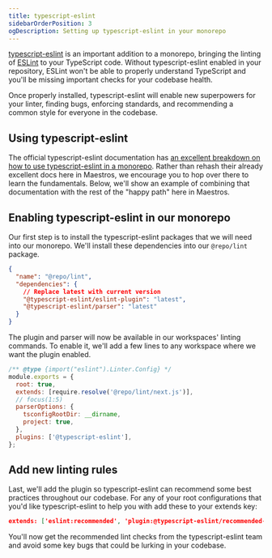 ```yaml
---
title: typescript-eslint
sidebarOrderPosition: 3
ogDescription: Setting up typescript-eslint in your monorepo
---
```


[typescript-eslint](https://typescript-eslint.io) is an important addition to a monorepo, bringing the linting of [ESLint](/monorepos/guardrails/eslint) to your TypeScript code. Without typescript-eslint enabled in your repository, ESLint won't be able to properly understand TypeScript and you'll be missing important checks for your codebase health.

Once properly installed, typescript-eslint will enable new superpowers for your linter, finding bugs, enforcing standards, and recommending a common style for everyone in the codebase.

## Using typescript-eslint

The official typescript-eslint documentation has [an excellent breakdown on how to use typescript-eslint in a monorepo](https://typescript-eslint.io/linting/typed-linting/monorepos/#one-tsconfigjson-per-package-and-an-optional-one-in-the-root). Rather than rehash their already excellent docs here in Maestros, we encourage you to hop over there to learn the fundamentals. Below, we'll show an example of combining that documentation with the rest of the "happy path" here in Maestros.

## Enabling typescript-eslint in our monorepo

Our first step is to install the typescript-eslint packages that we will need into our monorepo. We'll install these dependencies into our `@repo/lint` package.

```json filename="tooling/eslint-config" note="You will likely want to set a specific version rather than latest."
{
  "name": "@repo/lint",
  "dependencies": {
    // Replace latest with current version
    "@typescript-eslint/eslint-plugin": "latest",
    "@typescript-eslint/parser": "latest"
  }
}
```

The plugin and parser will now be available in our workspaces' linting commands. To enable it, we'll add a few lines to any workspace where we want the plugin enabled.

```js filename="packages/ui/.eslintrc.js"
/** @type {import("eslint").Linter.Config} */
module.exports = {
  root: true,
  extends: [require.resolve('@repo/lint/next.js')],
  // focus(1:5)
  parserOptions: {
    tsconfigRootDir: __dirname,
    project: true,
  },
  plugins: ['@typescript-eslint'],
};
```

## Add new linting rules

Last, we'll add the plugin so typescript-eslint can recommend some best practices throughout our codebase. For any of your root configurations that you'd like typescript-eslint to help you with add these to your extends key:

```json filename="tooling/eslint-config/node.js" lang="js"
extends: ['eslint:recommended', 'plugin:@typescript-eslint/recommended-type-checked']
```

You'll now get the recommended lint checks from the typescript-eslint team and avoid some key bugs that could be lurking in your codebase.
